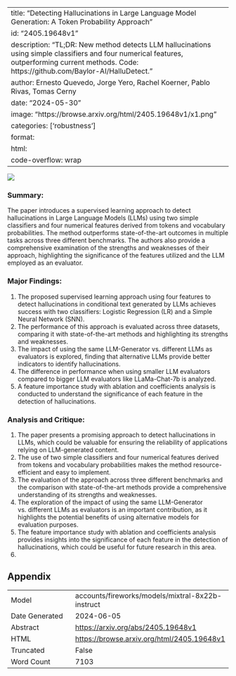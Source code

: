 
---
title: "Detecting Hallucinations in Large Language Model Generation: A Token Probability Approach"
id: "2405.19648v1"
description: "TL;DR: New method detects LLM hallucinations using simple classifiers and four numerical features, outperforming current methods. Code: https://github.com/Baylor-AI/HalluDetect."
author: Ernesto Quevedo, Jorge Yero, Rachel Koerner, Pablo Rivas, Tomas Cerny
date: "2024-05-30"
image: "https://browse.arxiv.org/html/2405.19648v1/x1.png"
categories: ['robustness']
format:
  html:
    code-overflow: wrap
---

![](https://browse.arxiv.org/html/2405.19648v1/x1.png)

### Summary:

The paper introduces a supervised learning approach to detect hallucinations in Large Language Models (LLMs) using two simple classifiers and four numerical features derived from tokens and vocabulary probabilities. The method outperforms state-of-the-art outcomes in multiple tasks across three different benchmarks. The authors also provide a comprehensive examination of the strengths and weaknesses of their approach, highlighting the significance of the features utilized and the LLM employed as an evaluator.

### Major Findings:

1. The proposed supervised learning approach using four features to detect hallucinations in conditional text generated by LLMs achieves success with two classifiers: Logistic Regression (LR) and a Simple Neural Network (SNN).
2. The performance of this approach is evaluated across three datasets, comparing it with state-of-the-art methods and highlighting its strengths and weaknesses.
3. The impact of using the same LLM-Generator vs. different LLMs as evaluators is explored, finding that alternative LLMs provide better indicators to identify hallucinations.
4. The difference in performance when using smaller LLM evaluators compared to bigger LLM evaluators like LLaMa-Chat-7b is analyzed.
5. A feature importance study with ablation and coefficients analysis is conducted to understand the significance of each feature in the detection of hallucinations.

### Analysis and Critique:

1. The paper presents a promising approach to detect hallucinations in LLMs, which could be valuable for ensuring the reliability of applications relying on LLM-generated content.
2. The use of two simple classifiers and four numerical features derived from tokens and vocabulary probabilities makes the method resource-efficient and easy to implement.
3. The evaluation of the approach across three different benchmarks and the comparison with state-of-the-art methods provide a comprehensive understanding of its strengths and weaknesses.
4. The exploration of the impact of using the same LLM-Generator vs. different LLMs as evaluators is an important contribution, as it highlights the potential benefits of using alternative models for evaluation purposes.
5. The feature importance study with ablation and coefficients analysis provides insights into the significance of each feature in the detection of hallucinations, which could be useful for future research in this area.
6.

## Appendix

|          |          |
|----------|----------|
| Model     | accounts/fireworks/models/mixtral-8x22b-instruct       |
| Date Generated     | 2024-06-05       |
| Abstract | [https://arxiv.org/abs/2405.19648v1](https://arxiv.org/abs/2405.19648v1)        |
| HTML     | [https://browse.arxiv.org/html/2405.19648v1](https://browse.arxiv.org/html/2405.19648v1)       |
| Truncated       | False       |
| Word Count       | 7103       |